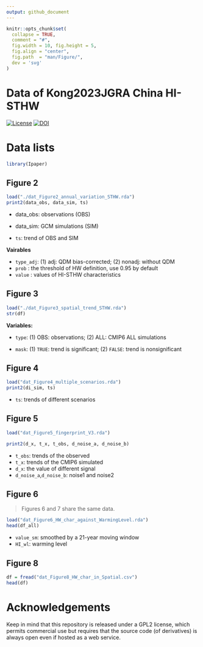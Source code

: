 ```yaml
---
output: github_document
---
```


```r
knitr::opts_chunk$set(
  collapse = TRUE,
  comment = "#",
  fig.width = 10, fig.height = 5,
  fig.align = "center",
  fig.path  = "man/Figure/",
  dev = 'svg'
)
```

# Data of Kong2023JGRA China HI-STHW  

<!-- [![R-CMD-check](https://github.com/eco-hydro/phenofit/workflows/R-CMD-check/badge.svg)](https://github.com/eco-hydro/phenofit/actions)
[![codecov](https://codecov.io/gh/eco-hydro/phenofit/branch/master/graph/badge.svg)](https://app.codecov.io/gh/eco-hydro/phenofit) -->
[![License](http://img.shields.io/badge/license-GPL%20%28%3E=%202%29-brightgreen.svg?style=flat)](http://www.gnu.org/licenses/gpl-2.0.html)
[![DOI](https://zenodo.org/badge/DOI/10.5281/zenodo.10360695.svg)](https://doi.org/10.5281/zenodo.10360695)

<!-- [![CRAN](http://www.r-pkg.org/badges/version/phenofit)](https://cran.r-project.org/package=phenofit)
[![total](https://cranlogs.r-pkg.org/badges/grand-total/phenofit)](https://cran.r-project.org/package=phenofit)
[![monthly](https://cranlogs.r-pkg.org/badges/phenofit)](https://cran.r-project.org/package=phenofit)
[![DOI](https://zenodo.org/badge/DOI/10.5281/zenodo.5150204.svg)](https://doi.org/10.5281/zenodo.5150204) -->


# Data lists

```r
library(Ipaper)
```


## Figure 2

```r
load("./dat_Figure2_annual_variation_STHW.rda")
print2(data_obs, data_sim, ts)
```
- data_obs: observations (OBS)

- data_sim: GCM simulations (SIM)

- `ts`: trend of OBS and SIM

**Vairables**

- `type_adj`: (1) adj: QDM bias-corrected; (2) nonadj: without QDM
- `prob`    : the threshold of HW definition, use 0.95 by default
- `value`   : values of HI-STHW characteristics

## Figure 3

```r
load("./dat_Figure3_spatial_trend_STHW.rda")
str(df)
```
**Variables: **

- `type`: (1) OBS: observations; (2) ALL: CMIP6 ALL simulations

- `mask`: (1) `TRUE`: trend is significant; (2) `FALSE`: trend is nonsignificant

## Figure 4

```r
load("dat_Figure4_multiple_scenarios.rda")
print2(di_sim, ts)
```

- `ts`: trends of different scenarios

## Figure 5

```r
load("dat_Figure5_fingerprint_V3.rda")

print2(d_x, t_x, t_obs, d_noise_a, d_noise_b)
```
- `t_obs`: trends of the observed
- `t_x`: trends of the CMIP6 simulated
- `d_x`: the value of different signal
- `d_noise_a`,`d_noise_b`: noise1 and noise2

## Figure 6

> Figures 6 and 7 share the same data.

```r
load("dat_Figure6_HW_char_against_WarmingLevel.rda")
head(df_all)
```

- `value_sm`: smoothed by a 21-year moving window
- `HI_wl`: warming level

## Figure 8

```r
df = fread("dat_Figure8_HW_char_in_Spatial.csv")
head(df)
```


# Acknowledgements

Keep in mind that this repository is released under a GPL2 license, which permits commercial use but requires that the source code (of derivatives) is always open even if hosted as a web service.
